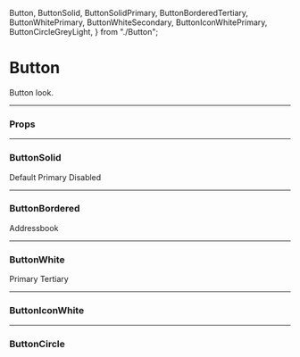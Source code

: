   Button,
  ButtonSolid,
  ButtonSolidPrimary,
  ButtonBorderedTertiary,
  ButtonWhitePrimary,
  ButtonWhiteSecondary,
  ButtonIconWhitePrimary,
  ButtonCircleGreyLight,
} from "./Button";

<Meta title="UI/Button" component={Button} />

# Button

Button look.

---

### Props

<Props of={Button} />

---

### ButtonSolid

<Preview>
  <Story name="ButtonSolid">
    <ButtonSolid>Default</ButtonSolid>
  </Story>
  <Story name="ButtonSolidPrimary">
    <ButtonSolidPrimary>Primary</ButtonSolidPrimary>
  </Story>
  <Story name="ButtonSolidDisabled">
    <ButtonSolidPrimary disabled>Disabled</ButtonSolidPrimary>
  </Story>
</Preview>

---

### ButtonBordered

<Preview>
  <Story name="ButtonBorderedTertiary">
    <ButtonBorderedTertiary>Addressbook</ButtonBorderedTertiary>
  </Story>
</Preview>

---

### ButtonWhite

<Preview>
  <Story name="ButtonWhitePrimary">
    <ButtonWhitePrimary>Primary</ButtonWhitePrimary>
  </Story>
  <Story name="ButtonWhiteSecondary">
    <ButtonWhiteSecondary>Tertiary</ButtonWhiteSecondary>
  </Story>
</Preview>

---

### ButtonIconWhite

<Preview>
  <Story name="ButtonIconWhitePrimary">
    <ButtonIconWhitePrimary>
      <SvgIcon>
        <SvgIconEdit />
      </SvgIcon>
    </ButtonIconWhitePrimary>
  </Story>
  <Story name="ButtonIconWhitePrimary Disabled">
    <ButtonIconWhitePrimary disabled>
      <SvgIcon>
        <SvgIconEdit />
      </SvgIcon>
    </ButtonIconWhitePrimary>
  </Story>
</Preview>

---

### ButtonCircle

<Preview>
  <Story name="ButtonCircleGreyLight">
    <ButtonCircleGreyLight>
      <SvgIcon>
        <SvgIconX />
      </SvgIcon>
    </ButtonCircleGreyLight>
  </Story>
</Preview>
